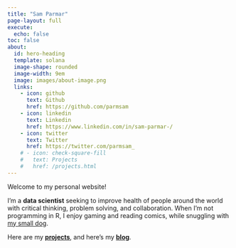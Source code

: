 ```yaml
---
title: "Sam Parmar"
page-layout: full
execute:
  echo: false
toc: false
about:
  id: hero-heading
  template: solana
  image-shape: rounded
  image-width: 9em
  image: images/about-image.png
  links:
    - icon: github
      text: Github
      href: https://github.com/parmsam
    - icon: linkedin
      text: Linkedin
      href: https://www.linkedin.com/in/sam-parmar-/
    - icon: twitter 
      text: Twitter
      href: https://twitter.com/parmsam_
    # - icon: check-square-fill
    #   text: Projects
    #   href: /projects.html
---
```

:::{#hero-heading}

Welcome to my personal website!

I'm a **data scientist** seeking to improve health of people around the world with critical thinking, problem solving, and collaboration. When I'm not programming in R, I enjoy gaming and reading comics, while snuggling with [my small dog](images/small-dog.jpg).

Here are my **[projects](/projects.html)**, and here's my **[blog](https://parmsam.medium.com/)**. 

:::
